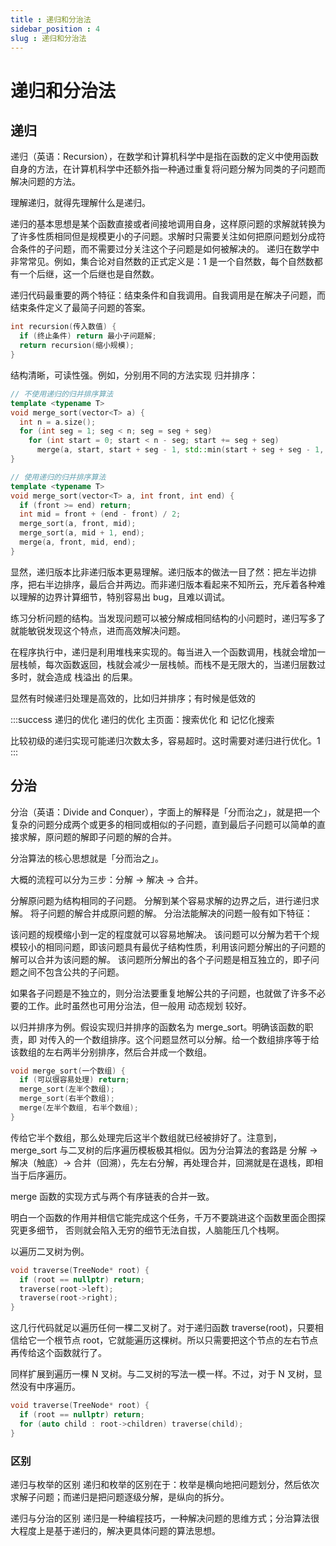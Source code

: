```yaml
---
title : 递归和分治法
sidebar_position : 4
slug : 递归和分治法
---
```

# 递归和分治法

## 递归

递归（英语：Recursion），在数学和计算机科学中是指在函数的定义中使用函数自身的方法，在计算机科学中还额外指一种通过重复将问题分解为同类的子问题而解决问题的方法。

理解递归，就得先理解什么是递归。

递归的基本思想是某个函数直接或者间接地调用自身，这样原问题的求解就转换为了许多性质相同但是规模更小的子问题。求解时只需要关注如何把原问题划分成符合条件的子问题，而不需要过分关注这个子问题是如何被解决的。
递归在数学中非常常见。例如，集合论对自然数的正式定义是：1 是一个自然数，每个自然数都有一个后继，这一个后继也是自然数。

递归代码最重要的两个特征：结束条件和自我调用。自我调用是在解决子问题，而结束条件定义了最简子问题的答案。

```cpp
int recursion(传入数值) {
  if (终止条件) return 最小子问题解;
  return recursion(缩小规模);
}
```

结构清晰，可读性强。例如，分别用不同的方法实现 归并排序：
```cpp
// 不使用递归的归并排序算法
template <typename T>
void merge_sort(vector<T> a) {
  int n = a.size();
  for (int seg = 1; seg < n; seg = seg + seg)
    for (int start = 0; start < n - seg; start += seg + seg)
      merge(a, start, start + seg - 1, std::min(start + seg + seg - 1, n - 1));
}

// 使用递归的归并排序算法
template <typename T>
void merge_sort(vector<T> a, int front, int end) {
  if (front >= end) return;
  int mid = front + (end - front) / 2;
  merge_sort(a, front, mid);
  merge_sort(a, mid + 1, end);
  merge(a, front, mid, end);
}
```

显然，递归版本比非递归版本更易理解。递归版本的做法一目了然：把左半边排序，把右半边排序，最后合并两边。而非递归版本看起来不知所云，充斥着各种难以理解的边界计算细节，特别容易出 bug，且难以调试。

练习分析问题的结构。当发现问题可以被分解成相同结构的小问题时，递归写多了就能敏锐发现这个特点，进而高效解决问题。

在程序执行中，递归是利用堆栈来实现的。每当进入一个函数调用，栈就会增加一层栈帧，每次函数返回，栈就会减少一层栈帧。而栈不是无限大的，当递归层数过多时，就会造成 栈溢出 的后果。

显然有时候递归处理是高效的，比如归并排序；有时候是低效的

:::success 递归的优化
递归的优化
主页面：搜索优化 和 记忆化搜索

比较初级的递归实现可能递归次数太多，容易超时。这时需要对递归进行优化。1
:::


## 分治

分治（英语：Divide and Conquer），字面上的解释是「分而治之」，就是把一个复杂的问题分成两个或更多的相同或相似的子问题，直到最后子问题可以简单的直接求解，原问题的解即子问题的解的合并。

分治算法的核心思想就是「分而治之」。

大概的流程可以分为三步：分解 -> 解决 -> 合并。

分解原问题为结构相同的子问题。
分解到某个容易求解的边界之后，进行递归求解。
将子问题的解合并成原问题的解。
分治法能解决的问题一般有如下特征：

该问题的规模缩小到一定的程度就可以容易地解决。
该问题可以分解为若干个规模较小的相同问题，即该问题具有最优子结构性质，利用该问题分解出的子问题的解可以合并为该问题的解。
该问题所分解出的各个子问题是相互独立的，即子问题之间不包含公共的子问题。

如果各子问题是不独立的，则分治法要重复地解公共的子问题，也就做了许多不必要的工作。此时虽然也可用分治法，但一般用 动态规划 较好。

以归并排序为例。假设实现归并排序的函数名为 merge_sort。明确该函数的职责，即 对传入的一个数组排序。这个问题显然可以分解。给一个数组排序等于给该数组的左右两半分别排序，然后合并成一个数组。

```cpp
void merge_sort(一个数组) {
  if (可以很容易处理) return;
  merge_sort(左半个数组);
  merge_sort(右半个数组);
  merge(左半个数组, 右半个数组);
}
```

传给它半个数组，那么处理完后这半个数组就已经被排好了。注意到，merge_sort 与二叉树的后序遍历模板极其相似。因为分治算法的套路是 分解 -> 解决（触底）-> 合并（回溯），先左右分解，再处理合并，回溯就是在退栈，即相当于后序遍历。

merge 函数的实现方式与两个有序链表的合并一致。

明白一个函数的作用并相信它能完成这个任务，千万不要跳进这个函数里面企图探究更多细节， 否则就会陷入无穷的细节无法自拔，人脑能压几个栈啊。

以遍历二叉树为例。

```cpp
void traverse(TreeNode* root) {
  if (root == nullptr) return;
  traverse(root->left);
  traverse(root->right);
}
```
这几行代码就足以遍历任何一棵二叉树了。对于递归函数 traverse(root)，只要相信给它一个根节点 root，它就能遍历这棵树。所以只需要把这个节点的左右节点再传给这个函数就行了。

同样扩展到遍历一棵 N 叉树。与二叉树的写法一模一样。不过，对于 N 叉树，显然没有中序遍历。

```cpp
void traverse(TreeNode* root) {
  if (root == nullptr) return;
  for (auto child : root->children) traverse(child);
}
```

### 区别

递归与枚举的区别
递归和枚举的区别在于：枚举是横向地把问题划分，然后依次求解子问题；而递归是把问题逐级分解，是纵向的拆分。

递归与分治的区别
递归是一种编程技巧，一种解决问题的思维方式；分治算法很大程度上是基于递归的，解决更具体问题的算法思想。